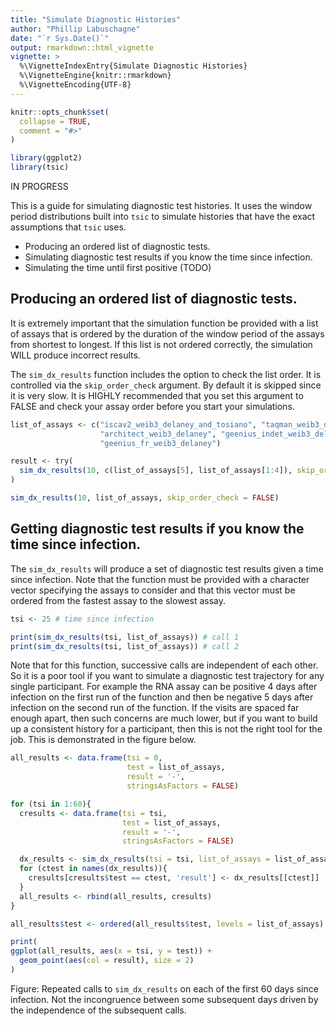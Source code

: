 ```yaml
---
title: "Simulate Diagnostic Histories"
author: "Phillip Labuschagne"
date: "`r Sys.Date()`"
output: rmarkdown::html_vignette
vignette: >
  %\VignetteIndexEntry{Simulate Diagnostic Histories}
  %\VignetteEngine{knitr::rmarkdown}
  %\VignetteEncoding{UTF-8}
---
```


```r
knitr::opts_chunk$set(
  collapse = TRUE,
  comment = "#>"
)
```

```r
library(ggplot2)
library(tsic)
```

IN PROGRESS

This is a guide for simulating diagnostic test histories. It uses the window period distributions built into `tsic` to simulate histories that have the exact assumptions that `tsic` uses.

* Producing an ordered list of diagnostic tests.
* Simulating diagnostic test results if you know the time since infection.
* Simulating the time until first positive (TODO)

## Producing an ordered list of diagnostic tests.

It is extremely important that the simulation function be provided with a list of assays that is ordered by the duration of the window period of the assays from shortest to longest. If this list is not ordered correctly, the simulation WILL produce incorrect results.

The `sim_dx_results` function includes the option to check the list order. It is controlled via the `skip_order_check` argument. By default it is skipped since it is very slow. It is HIGHLY recommended that you set this argument to FALSE and check your assay order before you start your simulations.

```r
list_of_assays <- c("iscav2_weib3_delaney_and_tosiano", "taqman_weib3_delaney_and_manufacturer", 
                    "architect_weib3_delaney", "geenius_indet_weib3_delaney", 
                    "geenius_fr_weib3_delaney")

result <- try(
  sim_dx_results(10, c(list_of_assays[5], list_of_assays[1:4]), skip_order_check = FALSE)
)

sim_dx_results(10, list_of_assays, skip_order_check = FALSE)
```

## Getting diagnostic test results if you know the time since infection.

The `sim_dx_results` will produce a set of diagnostic test results given a time since infection. Note that the function must be provided with a character vector specifying the assays to consider and that this vector must be ordered from the fastest assay to the slowest assay.

```r
tsi <- 25 # time since infection

print(sim_dx_results(tsi, list_of_assays)) # call 1
print(sim_dx_results(tsi, list_of_assays)) # call 2
```

Note that for this function, successive calls are independent of each other. So it is a poor tool if you want to simulate a diagnostic test trajectory for any single participant. For example the RNA assay can be positive 4 days after infection on the first run of the function and then be negative 5 days after infection on the second run of the function. If the visits are spaced far enough apart, then such concerns are much lower, but if you want to build up a consistent history for a participant, then this is not the right tool for the job. This is demonstrated in the figure below.

```r
all_results <- data.frame(tsi = 0,
                          test = list_of_assays,
                          result = '-',
                          stringsAsFactors = FALSE)

for (tsi in 1:60){
  cresults <- data.frame(tsi = tsi,
                         test = list_of_assays,
                         result = '-',
                         stringsAsFactors = FALSE)

  dx_results <- sim_dx_results(tsi = tsi, list_of_assays = list_of_assays)
  for (ctest in names(dx_results)){
    cresults[cresults$test == ctest, 'result'] <- dx_results[[ctest]]
  }
  all_results <- rbind(all_results, cresults)
}

all_results$test <- ordered(all_results$test, levels = list_of_assays)

print(
ggplot(all_results, aes(x = tsi, y = test)) +
  geom_point(aes(col = result), size = 2)
)
```

Figure: Repeated calls to `sim_dx_results` on each of the first 60 days since infection. Not the incongruence between some subsequent days driven by the independence of the subsequent calls.

